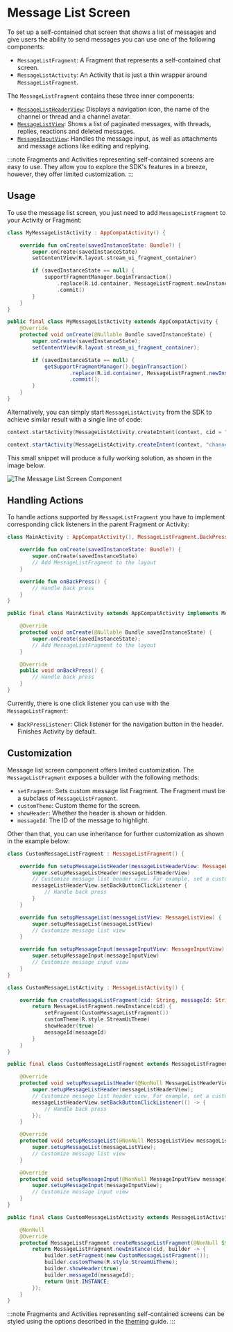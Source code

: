 
# Message List Screen

To set up a self-contained chat screen that shows a list of messages and give users the ability to send messages you can use one of the following components:

* `MessageListFragment`: A Fragment that represents a self-contained chat screen.
* `MessageListActivity`: An Activity that is just a thin wrapper around `MessageListFragment`.

The `MessageListFragment` contains these three inner components:

* [`MessageListHeaderView`](03-message-list-header.mdx): Displays a navigation icon, the name of the channel or thread and a channel avatar.
* [`MessageListView`](02-message-list.mdx): Shows a list of paginated messages, with threads, replies, reactions and deleted messages.
* [`MessageInputView`](04-message-input.mdx): Handles the message input, as well as attachments and message actions like editing and replying.

:::note
Fragments and Activities representing self-contained screens are easy to use. They allow you to explore the SDK's features in a breeze, however, they offer limited customization.
:::

## Usage

To use the message list screen, you just need to add `MessageListFragment` to your Activity or Fragment:

<Tabs>
<TabItem value="kotlin" label="Kotlin">

```kotlin
class MyMessageListActivity : AppCompatActivity() {

    override fun onCreate(savedInstanceState: Bundle?) {
        super.onCreate(savedInstanceState)
        setContentView(R.layout.stream_ui_fragment_container)

        if (savedInstanceState == null) {
            supportFragmentManager.beginTransaction()
                .replace(R.id.container, MessageListFragment.newInstance(cid = "channelType:channelId"))
                .commit()
        }
    }
}
```
</TabItem>

<TabItem value="java" label="Java">

```java
public final class MyMessageListActivity extends AppCompatActivity {
    @Override
    protected void onCreate(@Nullable Bundle savedInstanceState) {
        super.onCreate(savedInstanceState);
        setContentView(R.layout.stream_ui_fragment_container);

        if (savedInstanceState == null) {
            getSupportFragmentManager().beginTransaction()
                    .replace(R.id.container, MessageListFragment.newInstance("channelType:channelId"))
                    .commit();
        }
    }
}
```
</TabItem>
</Tabs>

Alternatively, you can simply start `MessageListActivity` from the SDK to achieve similar result with a single line of code:

<Tabs>
<TabItem value="kotlin" label="Kotlin">

```kotlin
context.startActivity(MessageListActivity.createIntent(context, cid = "channelType:channelId"))
```
</TabItem>

<TabItem value="java" label="Java">

```java
context.startActivity(MessageListActivity.createIntent(context, "channelType:channelId"));
```
</TabItem>
</Tabs>

This small snippet will produce a fully working solution, as shown in the image below.

![The Message List Screen Component](../../assets/message_list_screen.png)

## Handling Actions

To handle actions supported by `MessageListFragment` you have to implement corresponding click listeners in the parent Fragment or Activity:

<Tabs>
<TabItem value="kotlin" label="Kotlin">

```kotlin
class MainActivity : AppCompatActivity(), MessageListFragment.BackPressListener {

    override fun onCreate(savedInstanceState: Bundle?) {
        super.onCreate(savedInstanceState)
        // Add MessageListFragment to the layout
    }

    override fun onBackPress() {
        // Handle back press
    }
}
```
</TabItem>

<TabItem value="java" label="Java">

```java
public final class MainActivity extends AppCompatActivity implements MessageListFragment.BackPressListener {

    @Override
    protected void onCreate(@Nullable Bundle savedInstanceState) {
        super.onCreate(savedInstanceState);
        // Add MessageListFragment to the layout
    }

    @Override
    public void onBackPress() {
        // Handle back press
    }
}
```
</TabItem>
</Tabs>

Currently, there is one click listener you can use with the `MessageListFragment`:

* `BackPressListener`: Click listener for the navigation button in the header. Finishes Activity by default.

## Customization

Message list screen component offers limited customization. The `MessageListFragment` exposes a builder with the following methods:

* `setFragment`: Sets custom message list Fragment. The Fragment must be a subclass of `MessageListFragment`.
* `customTheme`: Custom theme for the screen.
* `showHeader`: Whether the header is shown or hidden.
* `messageId`: The ID of the message to highlight.

Other than that, you can use inheritance for further customization as shown in the example below:

<Tabs>
<TabItem value="kotlin" label="Kotlin">

```kotlin
class CustomMessageListFragment : MessageListFragment() {

    override fun setupMessageListHeader(messageListHeaderView: MessageListHeaderView) {
        super.setupMessageListHeader(messageListHeaderView)
        // Customize message list header view. For example, set a custom back button click listener:
        messageListHeaderView.setBackButtonClickListener {
            // Handle back press
        }
    }

    override fun setupMessageList(messageListView: MessageListView) {
        super.setupMessageList(messageListView)
        // Customize message list view
    }

    override fun setupMessageInput(messageInputView: MessageInputView) {
        super.setupMessageInput(messageInputView)
        // Customize message input view
    }
}

class CustomMessageListActivity : MessageListActivity() {

    override fun createMessageListFragment(cid: String, messageId: String?): MessageListFragment {
        return MessageListFragment.newInstance(cid) {
            setFragment(CustomMessageListFragment())
            customTheme(R.style.StreamUiTheme)
            showHeader(true)
            messageId(messageId)
        }
    }
}
```
</TabItem>

<TabItem value="java" label="Java">

```java
public final class CustomMessageListFragment extends MessageListFragment {

    @Override
    protected void setupMessageListHeader(@NonNull MessageListHeaderView messageListHeaderView) {
        super.setupMessageListHeader(messageListHeaderView);
        // Customize message list header view. For example, set a custom back button click listener:
        messageListHeaderView.setBackButtonClickListener(() -> {
            // Handle back press
        });
    }

    @Override
    protected void setupMessageList(@NonNull MessageListView messageListView) {
        super.setupMessageList(messageListView);
        // Customize message list view
    }

    @Override
    protected void setupMessageInput(@NonNull MessageInputView messageInputView) {
        super.setupMessageInput(messageInputView);
        // Customize message input view
    }
}

public final class CustomMessageListActivity extends MessageListActivity {

    @NonNull
    @Override
    protected MessageListFragment createMessageListFragment(@NonNull String cid, @Nullable String messageId) {
        return MessageListFragment.newInstance(cid, builder -> {
            builder.setFragment(new CustomMessageListFragment());
            builder.customTheme(R.style.StreamUiTheme);
            builder.showHeader(true);
            builder.messageId(messageId);
            return Unit.INSTANCE;
        });
    }
}
```
</TabItem>
</Tabs>

:::note
Fragments and Activities representing self-contained screens can be styled using the options described in the [theming](../02-general-customization/01-theming.mdx) guide.
:::
